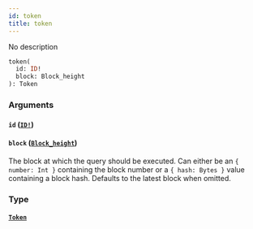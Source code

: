 ```yaml
---
id: token
title: token
---
```


No description

```graphql
token(
  id: ID!
  block: Block_height
): Token

```

### Arguments

#### `id` ([`ID!`](/schema/scalars/id))

#### `block` ([`Block_height`](/schema/inputs/block-height))

The block at which the query should be executed. Can either be an `{ number: Int }` containing the block number or a `{ hash: Bytes }` value containing a block hash. Defaults to the latest block when omitted.

### Type

#### [`Token`](/schema/objects/token)

